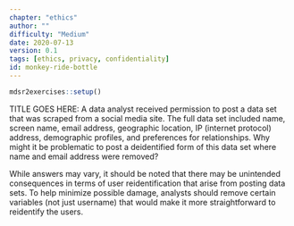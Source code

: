 ```yaml
---
chapter: "ethics"
author: ""
difficulty: "Medium"
date: 2020-07-13 
version: 0.1
tags: [ethics, privacy, confidentiality]
id: monkey-ride-bottle
---
```


```r
mdsr2exercises::setup()
```

TITLE GOES HERE: A data analyst received permission to post a data set that was scraped from a social media site.  The full data set included name, screen name, email address, geographic location, IP (internet protocol) address, demographic profiles, and preferences for relationships.  Why might it be problematic to post a deidentified form of this data set where name and email address were removed?


  <!--begin-answer-->
While answers may vary, it should be noted that there may be unintended consequences in terms of user reidentification that arise from posting data sets.  To help minimize possible damage, analysts should remove certain variables (not just username) that would make
it more straightforward to reidentify the users. 
  <!--end-answer-->



